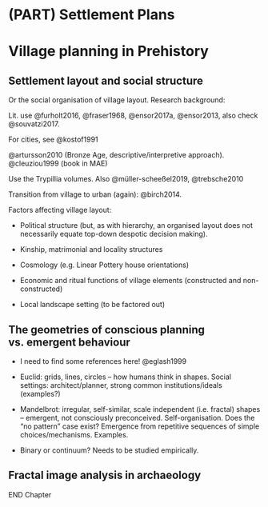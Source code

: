 # (PART) Settlement Plans {.unnumbered}

# Village planning in Prehistory {#images-theory}

## Settlement layout and social structure

Or the social organisation of village layout. Research background:

Lit. use @furholt2016, @fraser1968, @ensor2017a, @ensor2013, also check @souvatzi2017.

For cities, see @kostof1991

@artursson2010 (Bronze Age, descriptive/interpretive approach). @cleuziou1999 (book in MAE)

Use the Trypillia volumes. Also @müller-scheeßel2019, @trebsche2010

Transition from village to urban (again): @birch2014.

Factors affecting village layout:

-   Political structure (but, as with hierarchy, an organised layout does not necessarily equate top-down despotic decision making).

-   Kinship, matrimonial and locality structures

-   Cosmology (e.g. Linear Pottery house orientations)

-   Economic and ritual functions of village elements (constructed and non-constructed)

-   Local landscape setting (to be factored out)

## The geometries of conscious planning vs. emergent behaviour

-   I need to find some references here! @eglash1999

-   Euclid: grids, lines, circles -- how humans think in shapes. Social settings: architect/planner, strong common institutions/ideals (examples?)

-   Mandelbrot: irregular, self-similar, scale independent (i.e. fractal) shapes -- emergent, not consciously preconceived. Self-organisation. Does the "no pattern" case exist? Emergence from repetitive sequences of simple choices/mechanisms. Examples.

-   Binary or continuum? Needs to be studied empirically.

## Fractal image analysis in archaeology {#image-archaeo}

END Chapter
